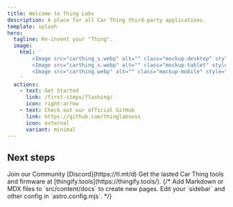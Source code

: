 ```yaml
---
title: Welcome to Thing Labs
description: A place for all Car Thing third-party applications.
template: splash
hero:
  tagline: Re-invent your "Thing".
  image:
    html: '
		<Image src="carthing_s.webp" alt="" class="mockup-desktop" style="width: 550px; margin-left: 2.5rem;">
		<Image src="carthing_s.webp" alt="" class="mockup-tablet" style="width: 400px;">
		<Image src="carthing.webp" alt="" class="mockup-mobile" style="margin-inline: auto; width: min(100%,20rem);">
	'
  actions:
    - text: Get Started
      link: /first-steps/flashing/
      icon: right-arrow
    - text: Check out our official GitHub
      link: https://github.com/thinglabsoss
      icon: external
      variant: minimal
---
```



## Next steps

<CardGrid stagger>
	<Card title="Join the Community" icon="discord">
		Join our Community [Discord](https://tl.mt/d)
	</Card>
	<Card title="Downloads" icon="add-document">
		Get the lasted Car Thing tools and firmware at [thingify.tools](https://thingify.tools/).
	</Card>
	{/* <Card title="Add new content" icon="add-document">
		Add Markdown or MDX files to `src/content/docs` to create new pages.
	</Card>
	<Card title="Configure your site" icon="setting">
		Edit your `sidebar` and other config in `astro.config.mjs`.
	</Card> */}
</CardGrid>
